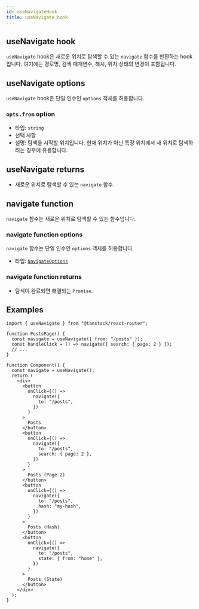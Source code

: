 ```yaml
---
id: useNavigateHook
title: useNavigate hook
---
```


## useNavigate hook

`useNavigate` hook은 새로운 위치로 탐색할 수 있는 `navigate` 함수를 반환하는 hook입니다. 여기에는 경로명, 검색 매개변수, 해시, 위치 상태의 변경이 포함됩니다.

## useNavigate options

`useNavigate` hook은 단일 인수인 `options` 객체를 허용합니다.

### `opts.from` option

- 타입: `string`
- 선택 사항
- 설명: 탐색을 시작할 위치입니다. 현재 위치가 아닌 특정 위치에서 새 위치로 탐색하려는 경우에 유용합니다.

## useNavigate returns

- 새로운 위치로 탐색할 수 있는 `navigate` 함수.

## navigate function

`navigate` 함수는 새로운 위치로 탐색할 수 있는 함수입니다.

### navigate function options

`navigate` 함수는 단일 인수인 `options` 객체를 허용합니다.

- 타입: [`NavigateOptions`](../types/NavigateOptionsType.md)

### navigate function returns

- 탐색이 완료되면 해결되는 `Promise`.

## Examples

```tsx
import { useNavigate } from "@tanstack/react-router";

function PostsPage() {
  const navigate = useNavigate({ from: "/posts" });
  const handleClick = () => navigate({ search: { page: 2 } });
  // ...
}

function Component() {
  const navigate = useNavigate();
  return (
    <div>
      <button
        onClick={() =>
          navigate({
            to: "/posts",
          })
        }
      >
        Posts
      </button>
      <button
        onClick={() =>
          navigate({
            to: "/posts",
            search: { page: 2 },
          })
        }
      >
        Posts (Page 2)
      </button>
      <button
        onClick={() =>
          navigate({
            to: "/posts",
            hash: "my-hash",
          })
        }
      >
        Posts (Hash)
      </button>
      <button
        onClick={() =>
          navigate({
            to: "/posts",
            state: { from: "home" },
          })
        }
      >
        Posts (State)
      </button>
    </div>
  );
}
```
